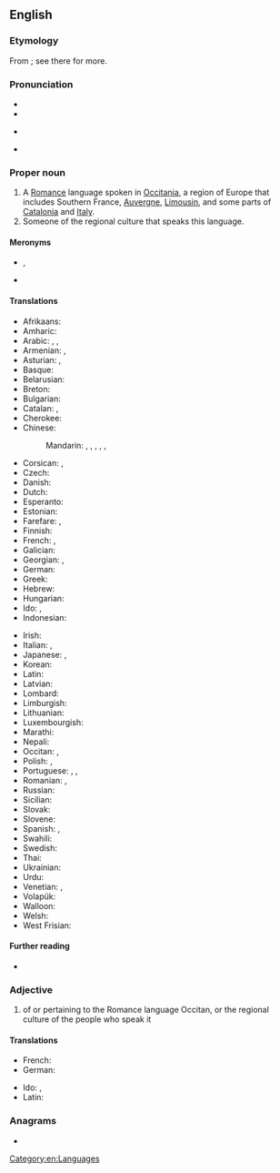 {{also|occitan}}
==English==
{{wikipedia}}
{{interwiktionary|oc}}

===Etymology===
From {{uder|en|fr|occitan}}; see there for more.

===Pronunciation===
* {{IPA|en|/ˈɒksɪˌtæn/|/ˈɒksəˌtæn/}}
* {{audio|en|LL-Q1860 (eng)-Vealhurl-Occitan.wav|Audio (RP)}}
* {{a|US}} {{IPA|en|/ˈɑksɪˌtæn/|/ˈɑksəˌtæn/}}
* {{hyphenation|en|Oc|ci|tan}}

===Proper noun===
{{en-proper noun}}

# A [[Romance]] language spoken in [[Occitania]], a region of Europe that includes Southern France, [[Auvergne]], [[Limousin]], and some parts of [[Catalonia]] and [[Italy]].
# Someone of the regional culture that speaks this language.

====Meronyms====
* {{l|en|Gascon}}, {{l|en|Gascon Occitan}}
* {{l|en|Old Occitan}}

====Translations====
{{trans-top|the Romance language}}
* Afrikaans: {{t+|af|Oksitaans}}
* Amharic: {{t|am|ኦኪታንኛ}}
* Arabic: {{t|ar|أكستانية|f|tr=uksitaniyy}}, {{t|ar|القسطانيَّة|f|tr=al-qusiṭaniyy}}, {{t|ar|الأكستانية|f}}
* Armenian: {{t|hy|Օքսիտաներեն}}, {{t+|hy|օկցիտանա}}
* Asturian: {{t+|ast|occitanu|m}}, {{t+|ast|llingua d'oc|f}}
* Basque: {{t+|eu|okzitaniera}}
* Belarusian: {{t|be|аксіта́нская|f}}
* Breton: {{t+|br|okitaneg|m}}
* Bulgarian: {{t|bg|оксита́нски|m}}
* Catalan: {{t+|ca|occità|m}}, {{t|ca|llengua d'oc|f}}
* Cherokee: {{t|chr|ᎣᎩᏔᏂ}}
* Chinese:
*: Mandarin: {{t+|cmn|奧克語}}, {{t+|cmn|奥克语|tr=Àokèyǔ}}, {{t|cmn|奧克西唐語}}, {{t|cmn|奥克西唐语|tr=Àokèxītángyǔ}}, {{t|cmn|歐西坦語}}, {{t|cmn|欧西坦语|tr=Ōuxītǎnyǔ}}
* Corsican: {{t|co|uccitanu|m}}, {{t+|co|occitanu|m}}
* Czech: {{t+|cs|okcitánština|f}}
* Danish: {{t|da|occitansk}}
* Dutch: {{t+|nl|Occitaans|n}}
* Esperanto: {{t+|eo|okcitana}} {{l|eo|lingvo}}
* Estonian: {{t|et|oksitaani}}
* Farefare: {{t|gur|okkirɛ}}, {{t|gur|okkitannɛ}}
* Finnish: {{t+|fi|oksitaani}}
* French: {{t+|fr|occitan|m}}, {{t+|fr|langue d'oc|f}}
* Galician: {{t+|gl|occitano|m}}
* Georgian: {{t|ka|ოქსიტანური ენა}}, {{t|ka|ოქსიტანური}}
* German: {{t+|de|Okzitanisch|n}}
* Greek: {{t+|el|οξιτανικά|n-p}}
* Hebrew: {{t|he|אוקסיטן|tr=oksitan}}
* Hungarian: {{t|hu|okcitán}}
* Ido: {{t+|io|Ocitaniana}}, {{t|io|Ocitana}}
* Indonesian: {{t|id|Oksitan}}
{{trans-mid}}
* Irish: {{t|ga|Ocsatánais|f}}
* Italian: {{t+|it|occitano|m}}, {{t|it|lingua d'oc|f}}
* Japanese: {{t+|ja|オック語|tr=Okku-go}}, {{t|ja|オクシタニア語|tr=Okushitania-go}}
* Korean: {{t|ko|^오크-어}}
* Latin: {{t|la|lingua Occitana|f}}
* Latvian: {{t|lv|ocitāņu}}
* Lombard: {{t|lmo|ucitan}}
* Limburgish: {{t|li|Óksittaonsj|n}}
* Lithuanian: {{t+|lt|oksitanų}}
* Luxembourgish: {{t|lb|Okzitanesch|n}}
* Marathi: {{t|mr|ऑक्सिटॅन}}
* Nepali: {{t|ne|अक्सिटन}}
* Occitan: {{t+|oc|occitan|m}}, {{t+|oc|lenga d'òc|f}}
* Polish: {{t|pl|okcytański}}, {{t+|pl|prowansalski}}
* Portuguese: {{t+|pt|occitano|m}}, {{t|pt|occitânico|m}}, {{t|pt|língua d'oc|f}}
* Romanian: {{t|ro|[[limba]] [[occitană]]|f}}, {{t+|ro|occitană|f}}
* Russian: {{t+|ru|оксита́нский|m}}
* Sicilian: {{t|scn|uccitanu|m}}
* Slovak: {{t|sk|Occitánsky}}
* Slovene: {{t|sl|ocitanščina|f}}
* Spanish: {{t+|es|occitano|m}}, {{t+|es|lengua de oc|f}}
* Swahili: {{t|sw|Kiositani}}
* Swedish: {{t+|sv|occitanska}}
* Thai: {{t|th|ภาษาออกซิตัน|tr=paasăa òksídtan}}
* Ukrainian: {{t+|uk|оксита́нська|f}}
* Urdu: {{t|ur|آکیٹانی}}
* Venetian: {{t+|vec|ocitan|m}}, {{t|vec|[[lengua]] [[ocitana]]|f}}
* Volapük: {{t|vo|Loxitänapük}}
* Walloon: {{t|wa|Occitan}}
* Welsh: {{t|cy|Ocitan}}
* West Frisian: {{t+|fy|Oksitaansk|n}}
{{trans-bottom}}

====Further reading====
* {{ISO 639|ref=1|oc||oci}}

===Adjective===
{{en-adj}}

# of or pertaining to the Romance language Occitan, or the regional culture of the people who speak it

====Translations====
{{trans-top}}
* French: {{t+|fr|occitan}}
* German: {{t+|de|okzitanisch}}
{{trans-mid}}
* Ido: {{t+|io|Ocitaniana}}, {{t|io|Ocitana}}
* Latin: {{t|la|occitanicus}}
{{trans-bottom}}

===Anagrams===
* {{anagrams|en|a=accinot|Taconic|cantico}}

[[Category:en:Languages]]